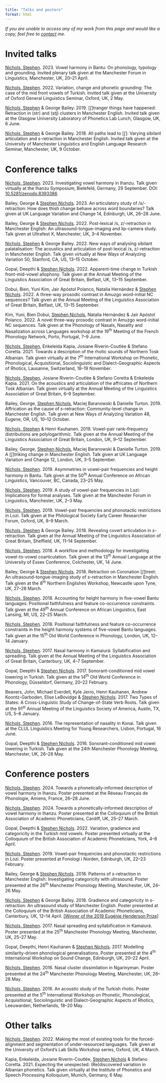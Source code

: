 ```yaml
---
title: "Talks and posters"
format: html
---
```


*If you are unable to access any of my work from this page and would like a copy, feel free to [contact](index.qmd#contact) me.*

# Invited talks

[Nichols, Stephen]{.underline}. 2023. Vowel harmony in Bantu: On phonology, typology and grounding. Invited plenary talk given at the Manchester Forum in Linguistics, Manchester, UK, 20--21 April. [<i class="fa-solid fa-file-pdf" style="color: $link-color;"></i>](files/2023-mfil-bantu.pdf){target="_blank" title="Download slides"}

[Nichols, Stephen]{.underline}. 2022. Variation, change and phonetic grounding: The case of the mid front vowels of Turkish. Invited talk given at the University of Oxford General Linguistics Seminar, Oxford, UK, 2 May. [<i class="fa-solid fa-file-pdf" style="color: $link-color;"></i>](files/2022-gls-turkish.pdf){target="_blank" title="Download slides"}

[Nichols, Stephen]{.underline} & George Bailey. 2019. \[ʃ\]tranger things have happened: Retraction in (str) and (stj) clusters in Manchester English. Invited talk given at the Glasgow University Laboratory of Phonetics Lab Lunch, Glasgow, UK, 6 June. [<i class="fa-solid fa-file-pdf" style="color: $link-color;"></i>](files/2019-gulp-str.pdf){target="_blank" title="Download slides"}

[Nichols, Stephen]{.underline} & George Bailey. 2018. All paths lead to \[ʃ\]: Varying sibilant articulation and *s*-retraction in Manchester English. Invited talk given at the University of Manchester Linguistics and English Language Research Seminar, Manchester, UK, 9 October. [<i class="fa-solid fa-file-pdf" style="color: $link-color;"></i>](files/2018-uom-str.pdf){target="_blank" title="Download slides"}

# Conference talks

[Nichols, Stephen]{.underline}. 2023. Investigating vowel harmony in Ihanzu. Talk given virtually at the Ihanzu Symposium, Bielefeld, Germany, 29 September. DOI: [10.5281/zenodo.8393386](https://doi.org/10.5281/zenodo.8393386){target="_blank"}. [<i class="fa-solid fa-file-pdf" style="color: $link-color;"></i>](files/2023-ihanzu-vh.pdf){target="_blank" title="Download slides"} [<i class="fa-brands fa-youtube" style="color: $link-color;"></i>](https://youtu.be/6r82XQraxVE){target="_blank" title="Watch on YouTube"}

Bailey, George & [Stephen Nichols]{.underline}. 2023. An articulatory study of /s/-retraction: How does thish change behave across word boundaries? Talk given at UK Language Variation and Change 14, Edinburgh, UK, 26--28 June. [<i class="fa-solid fa-file-pdf" style="color: $link-color;"></i>](files/2023-uklvc-str.pdf){target="_blank" title="Download slides"}

Bailey, George & [Stephen Nichols]{.underline}. 2022. Post-lexical /s, z/-retraction in Manchester English: An ultrasound-tongue-imaging and lip-camera study. Talk given at Ultrafest X, Manchester, UK, 3--4 November. [<i class="fa-solid fa-file-pdf" style="color: $link-color;"></i>](files/2022-ultrafest-str.pdf){target="_blank" title="Download slides"}

[Nichols, Stephen]{.underline} & George Bailey. 2022. New ways of analysing sibilant palatalisation: The acoustics and articulation of post-lexical /s, z/-retraction in Manchester English. Talk given virtually at New Ways of Analyzing Variation 50, Stanford, CA, US, 13--15 October. [<i class="fa-solid fa-file-pdf" style="color: $link-color;"></i>](files/2022-nwav-str.pdf){target="_blank" title="Download slides"}

Gopal, Deepthi & [Stephen Nichols]{.underline}. 2022. Apparent-time change in Turkish front-mid-vowel allophony. Talk given at the Annual Meeting of the Linguistics Association of Great Britain, Belfast, UK, 13--15 September. [<i class="fa-solid fa-file-pdf" style="color: $link-color;"></i>](files/2022-lagb-turkish.pdf){target="_blank" title="Download slides"}

Dobui, Bien, Yuni Kim, Jair Apóstol Polanco, Natalia Hernández & [Stephen Nichols]{.underline}. 2022. A three-way prosodic contrast in Amuzgo word-initial NC sequences? Talk given at the Annual Meeting of the Linguistics Association of Great Britain, Belfast, UK, 13--15 September. [<i class="fa-solid fa-file-pdf" style="color: $link-color;"></i>](files/2022-lagb-amuzgo.pdf){target="_blank" title="Download slides"}

Kim, Yuni, Bien Dobui, [Stephen Nichols]{.underline}, Natalia Hernández & Jair Apóstol Polanco. 2022. A novel three-way prosodic contrast in Amuzgo word-initial NC sequences. Talk given at the Phonology of Nasals, Nasality and Nasalization across Languages workshop at the 19^th^ Meeting of the French Phonology Network, Porto, Portugal, 7--9 June. [<i class="fa-solid fa-file-pdf" style="color: $link-color;"></i>](files/2022-rfp-amuzgo.pdf){target="_blank" title="Download slides"}

[Nichols, Stephen]{.underline}, Enkeleida Kapia, Josiane Riverin-Coutlée & Stefano Coretta. 2021. Towards a description of the rhotic sounds of Northern Tosk Albanian. Talk given virtually at the 7^th^ International Workshop on Phonetic, Phonological, Acquisitional, Sociolinguistic and Dialect-Geographic Aspects of Rhotics, Lausanne, Switzerland, 18--19 November. [<i class="fa-solid fa-file-pdf" style="color: $link-color;"></i>](files/2021-ratics-shqr.pdf){target="_blank" title="Download slides"}

[Nichols, Stephen]{.underline}, Josiane Riverin-Coutlée & Stefano Coretta & Enkeleida Kapia. 2021. On the acoustics and articulation of the affricates of Northern Tosk Albanian. Talk given virtually at the Annual Meeting of the Linguistics Association of Great Britain, 6--9 September. [<i class="fa-solid fa-file-pdf" style="color: $link-color;"></i>](files/2021-lagb-shqaffricates.pdf){target="_blank" title="Download slides"}

Bailey, George, [Stephen Nichols]{.underline}, Maciej Baranowski & Danielle Turton. 2019. Affrication as the cause of *s*-retraction: Community-level change in Manchester English. Talk given at New Ways of Analyzing Variation 48, Eugene, OR, US, 10--12 October. [<i class="fa-solid fa-file-pdf" style="color: $link-color;"></i>](files/2019-nwav-str.pdf){target="_blank" title="Download slides"}

[Nichols, Stephen]{.underline} & Henri Kauhanen. 2019. Vowel-pair rank--frequency distributions are polylogarithmic. Talk given at the Annual Meeting of the Linguistics Association of Great Britain, London, UK, 9--12 September. [<i class="fa-solid fa-file-pdf" style="color: $link-color;"></i>](files/2019-lagb-vowelpairs.pdf){target="_blank" title="Download slides"}

Bailey, George, [Stephen Nichols]{.underline}, Maciej Baranowski & Danielle Turton. 2019. A \[ʃ\]triking change in Manchester English. Talk given at UK Language Variation and Change 12, London, UK, 3--5 September. [<i class="fa-solid fa-file-pdf" style="color: $link-color;"></i>](files/2019-uklvc-str.pdf){target="_blank" title="Download slides"}

[Nichols, Stephen]{.underline}. 2019. Asymmetries in vowel-pair frequencies and height harmony in Bantu. Talk given at the 50^th^ Annual Conference on African Linguistics, Vancouver, BC, Canada, 23--25 May. [<i class="fa-solid fa-file-pdf" style="color: $link-color;"></i>](files/2019-acal-freq.pdf){target="_blank" title="Download slides"}

[Nichols, Stephen]{.underline}. 2019. A study of vowel-pair frequencies in Lozi: Implications for formal analyses. Talk given at the Manchester Forum in Linguistics, Manchester, UK, 2--3 May. [<i class="fa-solid fa-file-pdf" style="color: $link-color;"></i>](files/2019-mfil-lozi.pdf){target="_blank" title="Download slides"}

[Nichols, Stephen]{.underline}. 2019. Vowel-pair frequencies and phonotactic restrictions in Lozi. Talk given at the Philological Society Early Career Researcher Forum, Oxford, UK, 8--9 March. [<i class="fa-solid fa-file-pdf" style="color: $link-color;"></i>](files/2019-philsoc-lozi.pdf){target="_blank" title="Download slides"}

[Nichols, Stephen]{.underline} & George Bailey. 2018. Revealing covert articulation in *s*-retraction. Talk given at the Annual Meeting of the Linguistics Association of Great Britain, Sheffield, UK, 11--14 September. [<i class="fa-solid fa-file-pdf" style="color: $link-color;"></i>](files/2018-lagb-str.pdf){target="_blank" title="Download slides"}

[Nichols, Stephen]{.underline}. 2018. A workflow and methodology for investigating vowel-to-vowel coarticulation. Talk given at the 13^th^ Annual Language at the University of Essex Conference, Colchester, UK, 14 June. [<i class="fa-solid fa-file-pdf" style="color: $link-color;"></i>](files/2018-langue-workflow.pdf){target="_blank" title="Download slides"}

Bailey, George & [Stephen Nichols]{.underline}. 2018. Retraction on Coronation \[ʃ\]treet: An ultrasound-tongue-imaging study of *s*-retraction in Manchester English. Talk given at the 8^th^ Northern Englishes Workshop, Newcastle upon Tyne, UK, 27--28 March. [<i class="fa-solid fa-file-pdf" style="color: $link-color;"></i>](files/2018-new-str.pdf){target="_blank" title="Download slides"}

[Nichols, Stephen]{.underline}. 2018. Accounting for height harmony in five-vowel Bantu languages: Positional faithfulness and feature co-occurrence constraints. Talk given at the 49^th^ Annual Conference on African Linguistics, East Lansing, MI, US, 22--25 March. [<i class="fa-solid fa-file-pdf" style="color: $link-color;"></i>](files/2018-acal-bantu.pdf){target="_blank" title="Download slides"}

[Nichols, Stephen]{.underline}. 2018. Positional faithfulness and feature co-occurrence constraints in the height harmony systems of five-vowel Bantu languages. Talk given at the 15^th^ Old World Conference in Phonology, London, UK, 12--14 January. [<i class="fa-solid fa-file-pdf" style="color: $link-color;"></i>](files/2018-ocp-bantu.pdf){target="_blank" title="Download handout"}

[Nichols, Stephen]{.underline}. 2017. Nasal harmony in Kamaiurá: Syllabification and spreading. Talk given at the Annual Meeting of the Linguistics Association of Great Britain, Canterbury, UK, 4--7 September. [<i class="fa-solid fa-file-pdf" style="color: $link-color;"></i>](files/2017-lagb-kamaiura.pdf){target="_blank" title="Download handout"}

Gopal, Deepthi & [Stephen Nichols]{.underline}. 2017. Sonorant-conditioned mid vowel lowering in Turkish. Talk given at the 14^th^ Old World Conference in Phonology, Düsseldorf, Germany, 20--22 February. [<i class="fa-solid fa-file-pdf" style="color: $link-color;"></i>](files/2017-ocp-turkish.pdf){target="_blank" title="Download handout"}

Beavers, John, Michael Everdell, Kyle Jerro, Henri Kauhanen, Andrew Koontz-Garboden, Elise LeBovidge & [Stephen Nichols]{.underline}. 2017. Two Types of States: A Cross-Linguistic Study of Change-of-State Verb Roots. Talk given at the 91^st^ Annual Meeting of the Linguistics Society of America, Austin, TX, US, 5--8 January. [<i class="fa-solid fa-file-pdf" style="color: $link-color;"></i>](files/2017-lsa-cos.pdf){target="_blank" title="Download handout"}

[Nichols, Stephen]{.underline}. 2016. The representation of nasality in Konai. Talk given at the CLUL Linguistics Meeting for Young Researchers, Lisbon, Portugal, 16 June. [<i class="fa-solid fa-file-pdf" style="color: $link-color;"></i>](files/2016-clul-konai.pdf){target="_blank" title="Download handout"}

Gopal, Deepthi & [Stephen Nichols]{.underline}. 2016. Sonorant-conditioned mid vowel lowering in Turkish. Talk given at the 24th Manchester Phonology Meeting, Manchester, UK, 26--28 May. [<i class="fa-solid fa-file-pdf" style="color: $link-color;"></i>](files/2016-mfm-turkish.pdf){target="_blank" title="Download handout"}

# Conference posters

[Nichols, Stephen]{.underline}. 2024. Towards a phonetically-informed description of vowel harmony in Ihanzu. Poster presented at the Réseau Français de Phonologie, Amiens, France, 26--28 June. [<i class="fa-solid fa-file-pdf" style="color: $link-color;"></i>](files/2024-rfp-ihanzu.pdf){target="_blank" title="Download poster"}

[Nichols, Stephen]{.underline}. 2024. Towards a phonetically-informed description of vowel harmony in Ihanzu. Poster presented at the Colloquium of the British Association of Academic Phoneticians, Cardiff, UK, 25--27 March. [<i class="fa-solid fa-file-pdf" style="color: $link-color;"></i>](files/2024-baap-ihanzu.pdf){target="_blank" title="Download poster"}

Gopal, Deepthi & [Stephen Nichols]{.underline}. 2022. Variation, gradience and categoricity in the Turkish mid vowels. Poster presented virtually at the Colloquium of the British Association of Academic Phoneticians, York, 4--8 April. [<i class="fa-solid fa-file-pdf" style="color: $link-color;"></i>](files/2022-baap-turkish.pdf){target="_blank" title="Download poster"}

[Nichols, Stephen]{.underline}. 2019. Vowel-pair frequencies and phonotactic restrictions in Lozi. Poster presented at Fonologi i Norden, Edinburgh, UK, 22--23 February. [<i class="fa-solid fa-file-pdf" style="color: $link-color;"></i>](files/2019-fino-lozi.pdf){target="_blank" title="Download poster"}

Bailey, George & [Stephen Nichols]{.underline}. 2018. Patterns of *s*-retraction in Manchester English: Investigating categoricity with ultrasound. Poster presented at the 26^th^ Manchester Phonology Meeting, Manchester, UK, 24--26 May. [<i class="fa-solid fa-file-pdf" style="color: $link-color;"></i>](files/2018-mfm-str.pdf){target="_blank" title="Download poster"} [<i class="fa-solid fa-bars" style="color: $link-color;"></i>](files/2018-mfm-str-ref.pdf){target="_blank" title="Download references"}

[Nichols, Stephen]{.underline} & George Bailey. 2018. Gradience and categoricity in *s*-retraction: An ultrasound study of Manchester English. Poster presented at the Colloquium of the British Association of Academic Phoneticians, Canterbury, UK, 12--14 April. [\[Winner of the 2019 Eugénie Henderson Prize\]](https://blogs.kent.ac.uk/baap/){target="_blank"} [<i class="fa-solid fa-file-pdf" style="color: $link-color;"></i>](files/2018-baap-str.pdf){target="_blank" title="Download poster"} [<i class="fa-solid fa-bars" style="color: $link-color;"></i>](files/2018-baap-str-ref.pdf){target="_blank" title="Download references"} [<i class="fa-solid fa-paperclip" style="color: $link-color;"></i>](files/2018-baap-str-app.pdf){target="_blank" title="Download appendix"}

[Nichols, Stephen]{.underline}. 2017. Nasal spreading and syllabification in Kamaiurá. Poster presented at the 25^th^ Manchester Phonology Meeting, Manchester, UK, 25--27 May. [<i class="fa-solid fa-file-pdf" style="color: $link-color;"></i>](files/2017-mfm-kamaiura.pdf){target="_blank" title="Download poster"}

Gopal, Deepthi, Henri Kauhanen & [Stephen Nichols]{.underline}. 2017. Modelling similarity-driven phonological generalisations. Poster presented at the 4^th^ International Workshop on Sound Change, Edinburgh, UK, 20--22 April. [<i class="fa-solid fa-file-pdf" style="color: $link-color;"></i>](files/2017-wsc-similarity.pdf){target="_blank" title="Download poster"}

[Nichols, Stephen]{.underline}. 2016. Nasal cluster dissimilation in Ngarinyman. Poster presented at the 24^th^ Manchester Phonology Meeting, Manchester, UK, 26--28 May. [<i class="fa-solid fa-file-pdf" style="color: $link-color;"></i>](files/2016-mfm-ncd.pdf){target="_blank" title="Download poster"}

[Nichols, Stephen]{.underline}. 2016. An acoustic study of the Turkish rhotic. Poster presented at the 5^th^ International Workshop on Phonetic, Phonological, Acquisitional, Sociolinguistic and Dialect-Geographic Aspects of Rhotics, Leeuwarden, Netherlands, 18--20 May. [<i class="fa-solid fa-file-pdf" style="color: $link-color;"></i>](files/2016-ratics-turkish.pdf){target="_blank" title="Download poster"}

# Other talks

[Nichols, Stephen]{.underline}. 2022. Making the most of existing tools for the forced-alignment and segmentation of under-resourced languages. Talk given at the University of Oxford's Lab Skills Workshop series, Oxford, UK, 4 March. [<i class="fa-solid fa-file-pdf" style="color: $link-color;"></i>](files/2022-labskills-sppas.pdf){target="_blank" title="Download slides"}

Kapia, Enkeleida, Josiane Riverin-Coutlée, [Stephen Nichols]{.underline} & Stefano Coretta. 2021. Expecting the unexpected: (Re)discovered variation in Albanian phonetics. Talk given virtually at the Institute of Phonetics and Speech Processing Kolloquium, Munich, Germany, 6 May. [<i class="fa-solid fa-file-pdf" style="color: $link-color;"></i>](files/2021-kolloq-shqipa.pdf){target="_blank" title="Download slides"}
